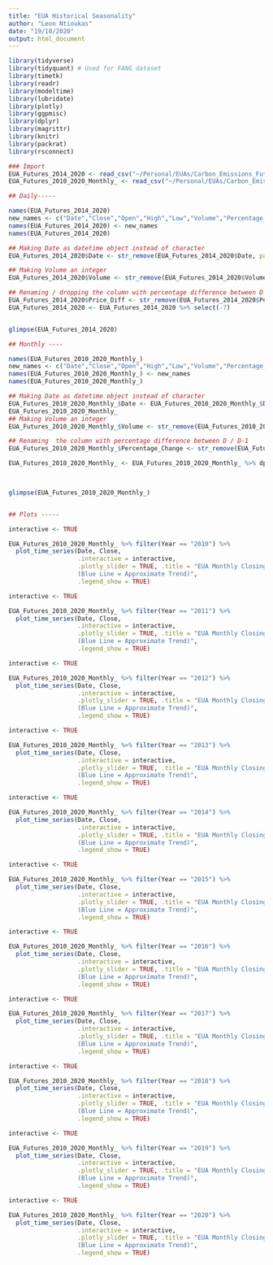 ```yaml
---
title: "EUA Historical Seasonality"
author: "Leon Ntioukas"
date: "19/10/2020"
output: html_document
---
```


```r
library(tidyverse)
library(tidyquant) # Used for FANG dataset
library(timetk)
library(readr)
library(modeltime)
library(lubridate)
library(plotly)
library(ggpmisc)
library(dplyr)
library(magrittr)
library(knitr)
library(packrat)
library(rsconnect)

```

```r

### Import
EUA_Futures_2014_2020 <- read_csv("~/Personal/EUAs/Carbon_Emissions_Futures_2014_2020 .csv")
EUA_Futures_2010_2020_Monthly_ <- read_csv("~/Personal/EUAs/Carbon_Emissions_Futures_2010_2020_Monthly .csv")


```

```r

## Daily-----

names(EUA_Futures_2014_2020)
new_names <- c("Date","Close","Open","High","Low","Volume","Percentage_Change")
names(EUA_Futures_2014_2020) <- new_names
names(EUA_Futures_2014_2020)

## Making Date as datetime object instead of character
EUA_Futures_2014_2020$Date <- str_remove(EUA_Futures_2014_2020$Date, pattern = ",") %>% parse_date_time(orders = "mdy")

## Making Volume an integer
EUA_Futures_2014_2020$Volume <- str_remove(EUA_Futures_2014_2020$Volume, pattern = "[K-]") %>% as.double() *1000

## Renaming / dropping the column with percentage difference between D / D-1
EUA_Futures_2014_2020$Price_Diff <- str_remove(EUA_Futures_2014_2020$Percentage_Change, pattern = "%") %>% as.double()
EUA_Futures_2014_2020 <- EUA_Futures_2014_2020 %>% select(-7)


glimpse(EUA_Futures_2014_2020)


```

```r
## Monthly ----

names(EUA_Futures_2010_2020_Monthly_)
new_names <- c("Date","Close","Open","High","Low","Volume","Percentage_Change")
names(EUA_Futures_2010_2020_Monthly_) <- new_names
names(EUA_Futures_2010_2020_Monthly_)

## Making Date as datetime object instead of character
EUA_Futures_2010_2020_Monthly_$Date <- EUA_Futures_2010_2020_Monthly_$Date %>% parse_date_time(orders = "my")
EUA_Futures_2010_2020_Monthly_
## Making Volume an integer
EUA_Futures_2010_2020_Monthly_$Volume <- str_remove(EUA_Futures_2010_2020_Monthly_$Volume, pattern = "[K]") %>% as.double() *1000

## Renaming  the column with percentage difference between D / D-1
EUA_Futures_2010_2020_Monthly_$Percentage_Change <- str_remove(EUA_Futures_2010_2020_Monthly_$Percentage_Change, pattern = "%") %>% as.double()

EUA_Futures_2010_2020_Monthly_ <- EUA_Futures_2010_2020_Monthly_ %>% dplyr::mutate(Year = lubridate::year(Date), 
                                                                                   Month = lubridate::month(Date))


glimpse(EUA_Futures_2010_2020_Monthly_)



```


```r
## Plots -----

interactive <- TRUE

EUA_Futures_2010_2020_Monthly_ %>% filter(Year == "2010") %>% 
  plot_time_series(Date, Close, 
                   .interactive = interactive, 
                   .plotly_slider = TRUE, .title = "EUA Monthly Closing Price in 2010     
                   (Blue Line = Approximate Trend)",
                   .legend_show = TRUE)

interactive <- TRUE

EUA_Futures_2010_2020_Monthly_ %>% filter(Year == "2011") %>% 
  plot_time_series(Date, Close, 
                   .interactive = interactive, 
                   .plotly_slider = TRUE, .title = "EUA Monthly Closing Price in 2011     
                   (Blue Line = Approximate Trend)",
                   .legend_show = TRUE)

interactive <- TRUE

EUA_Futures_2010_2020_Monthly_ %>% filter(Year == "2012") %>% 
  plot_time_series(Date, Close, 
                   .interactive = interactive, 
                   .plotly_slider = TRUE, .title = "EUA Monthly Closing Price in 2012     
                   (Blue Line = Approximate Trend)",
                   .legend_show = TRUE)

interactive <- TRUE

EUA_Futures_2010_2020_Monthly_ %>% filter(Year == "2013") %>% 
  plot_time_series(Date, Close, 
                   .interactive = interactive, 
                   .plotly_slider = TRUE, .title = "EUA Monthly Closing Price in 2013     
                   (Blue Line = Approximate Trend)",
                   .legend_show = TRUE)

interactive <- TRUE

EUA_Futures_2010_2020_Monthly_ %>% filter(Year == "2014") %>% 
  plot_time_series(Date, Close, 
                   .interactive = interactive, 
                   .plotly_slider = TRUE, .title = "EUA Monthly Closing Price in 2014     
                   (Blue Line = Approximate Trend)",
                   .legend_show = TRUE)

interactive <- TRUE

EUA_Futures_2010_2020_Monthly_ %>% filter(Year == "2015") %>% 
  plot_time_series(Date, Close, 
                   .interactive = interactive, 
                   .plotly_slider = TRUE, .title = "EUA Monthly Closing Price in 2015     
                   (Blue Line = Approximate Trend)",
                   .legend_show = TRUE)

interactive <- TRUE

EUA_Futures_2010_2020_Monthly_ %>% filter(Year == "2016") %>% 
  plot_time_series(Date, Close, 
                   .interactive = interactive, 
                   .plotly_slider = TRUE, .title = "EUA Monthly Closing Price in 2016     
                   (Blue Line = Approximate Trend)",
                   .legend_show = TRUE)

interactive <- TRUE

EUA_Futures_2010_2020_Monthly_ %>% filter(Year == "2017") %>% 
  plot_time_series(Date, Close, 
                   .interactive = interactive, 
                   .plotly_slider = TRUE, .title = "EUA Monthly Closing Price in 2017     
                   (Blue Line = Approximate Trend)",
                   .legend_show = TRUE)

interactive <- TRUE

EUA_Futures_2010_2020_Monthly_ %>% filter(Year == "2018") %>% 
  plot_time_series(Date, Close, 
                   .interactive = interactive, 
                   .plotly_slider = TRUE, .title = "EUA Monthly Closing Price in 2018     
                   (Blue Line = Approximate Trend)",
                   .legend_show = TRUE)

interactive <- TRUE

EUA_Futures_2010_2020_Monthly_ %>% filter(Year == "2019") %>% 
  plot_time_series(Date, Close, 
                   .interactive = interactive, 
                   .plotly_slider = TRUE, .title = "EUA Monthly Closing Price in 2019     
                   (Blue Line = Approximate Trend)",
                   .legend_show = TRUE)

interactive <- TRUE

EUA_Futures_2010_2020_Monthly_ %>% filter(Year == "2020") %>% 
  plot_time_series(Date, Close, 
                   .interactive = interactive, 
                   .plotly_slider = TRUE, .title = "EUA Monthly Closing Price in 2020     
                   (Blue Line = Approximate Trend)",
                   .legend_show = TRUE)

```

